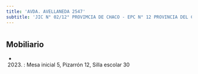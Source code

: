 ```yaml
---
title: 'AVDA. AVELLANEDA 2547'
subtitle: 'JIC N° 02/12° PROVIMCIA DE CHACO - EPC N° 12 PROVINCIA DEL CHACO'
---
```


#


## Mobiliario

*  (2023) : Mesa inicial 5, Pizarrón 12, Silla escolar 30 



